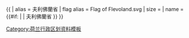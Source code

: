 {{ {{{1<noinclude>|country showdata</noinclude>}}}
| alias = 夫利佛蘭省
| flag alias = Flag of Flevoland.svg
| size = {{{size|}}}
| name = {{#if: {{{name|}}} | {{{name|}}} | 夫利佛蘭省 }}
}}<noinclude>
[[Category:荷兰行政区划资料模板]]
</noinclude>